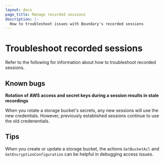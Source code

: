 ```yaml
---
layout: docs
page_title: Manage recorded sessions
description: |-
  How to troubleshoot issues with Boundary's recorded sessions
---
```


# Troubleshoot recorded sessions

Refer to the following for information about how to troubleshoot recorded sessions.

## Known bugs

**Rotation of AWS access and secret keys during a session results in stale recordings**

When you rotate a storage bucket's secrets, any new sessions will use the new credentials.
However, previously established sessions continue to use the old credenentials.

## Tips

When you create or update a storage bucket, the actions `GetBucketAcl` and `GetEncryptionConfiguration` can be helpful in debugging access issues.

